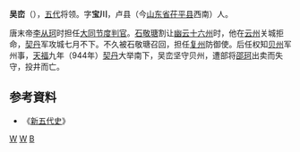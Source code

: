 '''吴峦'''（{{bd|？||944年||catIdx=W}}），[[五代|五代]]将领。字'''宝川'''，卢县（今[[山东省|山东省]][[茌平县|茌平县]]西南）人。

唐末帝[[李从珂|李从珂]]时担任[[大同節度使|大同节度]][[判官|判官]]。[[石敬瑭|石敬瑭]]割让[[幽云十六州|幽云十六州]]时，他在[[云州|云州]]关城拒命，[[契丹|契丹]]军攻城七月不下。不久被石敬瑭召回，担任[[复州|复州]]防御使。后任权知[[贝州|贝州]]军州事，[[天福_(后晋)|天福]]九年（944年）[[契丹|契丹]]大举南下，吴峦坚守贝州，遭部将[[邵珂|邵珂]]出卖而失守，投井而亡。

== 参考資料 ==
*《[[新五代史|新五代史]]》
[[Category:茌平人|W]]
[[Category:五代十國軍事人物|W]]
[[Category:吴姓|B]]